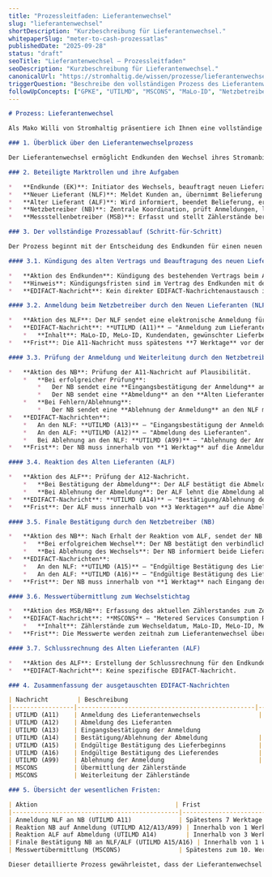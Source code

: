 ```yaml
---
title: "Prozessleitfaden: Lieferantenwechsel"
slug: "lieferantenwechsel"
shortDescription: "Kurzbeschreibung für Lieferantenwechsel."
whitepaperSlug: "meter-to-cash-prozessatlas"
publishedDate: "2025-09-28"
status: "draft"
seoTitle: "Lieferantenwechsel – Prozessleitfaden"
seoDescription: "Kurzbeschreibung für Lieferantenwechsel."
canonicalUrl: "https://stromhaltig.de/wissen/prozesse/lieferantenwechsel"
triggerQuestion: "Beschreibe den vollständigen Prozess des Lieferantenwechsels in der deutschen Energie-Marktkommunikation gemäß GPKE. Erläutere den gesamten Ablauf von der Kündigung beim alten Lieferanten über die Anmeldung durch den neuen Lieferanten bis zur Bestätigung durch den Netzbetreiber, inklusive aller beteiligten Marktrollen, Fristen und der ausgetauschten EDIFACT-Nachrichten."
followUpConcepts: ["GPKE", "UTILMD", "MSCONS", "MaLo-ID", "Netzbetreiber (NB)"]
---
```

```markdown
# Prozess: Lieferantenwechsel

Als Mako Willi von Stromhaltig präsentiere ich Ihnen eine vollständige und detaillierte Beschreibung des Lieferantenwechselprozesses in der deutschen Energie-Marktkommunikation, wie er gemäß der **GPKE (Geschäftsprozesse zur Kundenbelieferung mit Elektrizität)** abläuft.

### 1. Überblick über den Lieferantenwechselprozess

Der Lieferantenwechsel ermöglicht Endkunden den Wechsel ihres Stromanbieters. Die GPKE standardisiert Abläufe und Datenaustausch, um einen reibungslosen Übergang zu gewährleisten. Die GPKE ist ein regulatorisches Regelwerk, das die Geschäftsprozesse und den Datenaustausch zwischen den Marktpartnern verbindlich standardisiert und regelt. Sie stellt sicher, dass der Prozess transparent, effizient, diskriminierungsfrei und verbraucherfreundlich abläuft.

### 2. Beteiligte Marktrollen und ihre Aufgaben

*   **Endkunde (EK)**: Initiator des Wechsels, beauftragt neuen Lieferanten.
*   **Neuer Lieferant (NLF)**: Meldet Kunden an, übernimmt Belieferung und Kommunikation.
*   **Alter Lieferant (ALF)**: Wird informiert, beendet Belieferung, erstellt Schlussrechnung.
*   **Netzbetreiber (NB)**: Zentrale Koordination, prüft Anmeldungen, leitet Informationen weiter, bestätigt Wechsel, ist für Netznutzungsabrechnung zuständig.
*   **Messstellenbetreiber (MSB)**: Erfasst und stellt Zählerstände bereit.

### 3. Der vollständige Prozessablauf (Schritt-für-Schritt)

Der Prozess beginnt mit der Entscheidung des Endkunden für einen neuen Lieferanten.

#### 3.1. Kündigung des alten Vertrags und Beauftragung des neuen Lieferanten

*   **Aktion des Endkunden**: Kündigung des bestehenden Vertrags beim ALF. Oft übernimmt der NLF die Kündigung im Namen des Kunden.
*   **Hinweis**: Kündigungsfristen sind im Vertrag des Endkunden mit dem ALF geregelt.
*   **EDIFACT-Nachricht**: Kein direkter EDIFACT-Nachrichtenaustausch in diesem Schritt.

#### 3.2. Anmeldung beim Netzbetreiber durch den Neuen Lieferanten (NLF)

*   **Aktion des NLF**: Der NLF sendet eine elektronische Anmeldung für die Belieferung der betreffenden Marktlokation an den zuständigen Netzbetreiber (NB).
*   **EDIFACT-Nachricht**: **UTILMD (A11)** – "Anmeldung zum Lieferantenwechsel".
    *   **Inhalt**: MaLo-ID, MeLo-ID, Kundendaten, gewünschter Lieferbeginn, Identifikationsdaten der Marktpartner.
*   **Frist**: Die A11-Nachricht muss spätestens **7 Werktage** vor dem gewünschten Lieferbeginn beim NB eingehen.

#### 3.3. Prüfung der Anmeldung und Weiterleitung durch den Netzbetreiber (NB)

*   **Aktion des NB**: Prüfung der A11-Nachricht auf Plausibilität.
    *   **Bei erfolgreicher Prüfung**:
        *   Der NB sendet eine **Eingangsbestätigung der Anmeldung** an den NLF.
        *   Der NB sendet eine **Abmeldung** an den **Alten Lieferanten (ALF)**.
    *   **Bei Fehlern/Ablehnung**:
        *   Der NB sendet eine **Ablehnung der Anmeldung** an den NLF mit Begründung.
*   **EDIFACT-Nachrichten**:
    *   An den NLF: **UTILMD (A13)** – "Eingangsbestätigung der Anmeldung".
    *   An den ALF: **UTILMD (A12)** – "Abmeldung des Lieferanten".
    *   Bei Ablehnung an den NLF: **UTILMD (A99)** – "Ablehnung der Anmeldung".
*   **Frist**: Der NB muss innerhalb von **1 Werktag** auf die Anmeldung des NLF reagieren.

#### 3.4. Reaktion des Alten Lieferanten (ALF)

*   **Aktion des ALF**: Prüfung der A12-Nachricht.
    *   **Bei Bestätigung der Abmeldung**: Der ALF bestätigt die Abmeldung gegenüber dem NB.
    *   **Bei Ablehnung der Abmeldung**: Der ALF lehnt die Abmeldung ab und begründet dies.
*   **EDIFACT-Nachricht**: **UTILMD (A14)** – "Bestätigung/Ablehnung der Abmeldung" an den NB.
*   **Frist**: Der ALF muss innerhalb von **3 Werktagen** auf die Abmeldung des NB reagieren.

#### 3.5. Finale Bestätigung durch den Netzbetreiber (NB)

*   **Aktion des NB**: Nach Erhalt der Reaktion vom ALF, sendet der NB die finalen Bestätigungen an beide Lieferanten.
    *   **Bei erfolgreichem Wechsel**: Der NB bestätigt den verbindlichen Lieferbeginn für den NLF und das Lieferende für den ALF.
    *   **Bei Ablehnung des Wechsels**: Der NB informiert beide Lieferanten über die Ablehnung.
*   **EDIFACT-Nachrichten**:
    *   An den NLF: **UTILMD (A15)** – "Endgültige Bestätigung des Lieferbeginns".
    *   An den ALF: **UTILMD (A16)** – "Endgültige Bestätigung des Lieferendes".
*   **Frist**: Der NB muss innerhalb von **1 Werktag** nach Eingang der A14-Nachricht die finalen Bestätigungen versenden.

#### 3.6. Messwertübermittlung zum Wechselstichtag

*   **Aktion des MSB/NB**: Erfassung des aktuellen Zählerstandes zum Zeitpunkt des Lieferantenwechsels. Der NB leitet diesen Zählerstand an den alten und den neuen Lieferanten weiter.
*   **EDIFACT-Nachricht**: **MSCONS** – "Metered Services Consumption Report".
    *   **Inhalt**: Zählerstände zum Wechseldatum, MaLo-ID, MeLo-ID, Messwertstatus.
*   **Frist**: Die Messwerte werden zeitnah zum Lieferantenwechsel übermittelt, um eine korrekte Abrechnung zu ermöglichen. Spätestens zum 10. Werktag des Folgemonats nach dem Wechsel.

#### 3.7. Schlussrechnung des Alten Lieferanten (ALF)

*   **Aktion des ALF**: Erstellung der Schlussrechnung für den Endkunden bis zum Lieferende.
*   **EDIFACT-Nachricht**: Keine spezifische EDIFACT-Nachricht.

### 4. Zusammenfassung der ausgetauschten EDIFACT-Nachrichten

| Nachricht        | Beschreibung                                     | Absender | Empfänger |
|-----------------|-------------------------------------------------|----------|-----------|
| UTILMD (A11)    | Anmeldung des Lieferantenwechsels                | NLF      | NB        |
| UTILMD (A12)    | Abmeldung des Lieferanten                         | NB       | ALF       |
| UTILMD (A13)    | Eingangsbestätigung der Anmeldung                 | NB       | NLF       |
| UTILMD (A14)    | Bestätigung/Ablehnung der Abmeldung              | ALF      | NB        |
| UTILMD (A15)    | Endgültige Bestätigung des Lieferbeginns         | NB       | NLF       |
| UTILMD (A16)    | Endgültige Bestätigung des Lieferendes           | NB       | ALF       |
| UTILMD (A99)    | Ablehnung der Anmeldung                          | NB       | NLF       |
| MSCONS          | Übermittlung der Zählerstände                     | MSB      | NB        |
| MSCONS          | Weiterleitung der Zählerstände                    | NB       | NLF/ALF   |

### 5. Übersicht der wesentlichen Fristen:

| Aktion                                      | Frist                                                                     |
|----------------------------------------------|---------------------------------------------------------------------------|
| Anmeldung NLF an NB (UTILMD A11)             | Spätestens 7 Werktage vor gewünschtem Lieferbeginn.                         |
| Reaktion NB auf Anmeldung (UTILMD A12/A13/A99) | Innerhalb von 1 Werktag.                                                  |
| Reaktion ALF auf Abmeldung (UTILMD A14)        | Innerhalb von 3 Werktagen.                                                |
| Finale Bestätigung NB an NLF/ALF (UTILMD A15/A16) | Innerhalb von 1 Werktag nach Erhalt der A14-Nachricht vom ALF.              |
| Messwertübermittlung (MSCONS)                | Spätestens zum 10. Werktag des Folgemonats nach dem Wechsel.             |

Dieser detaillierte Prozess gewährleistet, dass der Lieferantenwechsel in Deutschland effizient, transparent und unter Einhaltung aller regulatorischen Vorgaben abläuft und der Endkunde stets versorgt ist.
```
